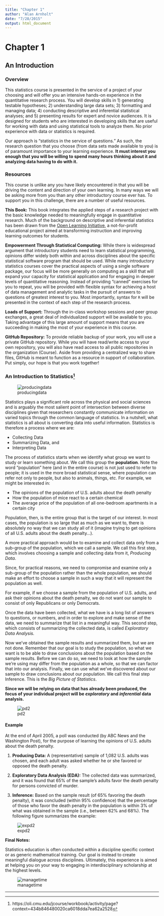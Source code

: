 ```yaml
---
title: "Chapter 1"
author: "Alan Arnholt"
date: "7/28/2015"
output: html_document
---
```

# Chapter 1

## An Introduction
### Overview

This statistics course is presented in the service of a project of your choosing and will offer you an intensive hands-on experience in the quantitative research process. You will develop skills in 1) generating testable hypotheses; 2) understanding large data sets; 3) formatting and managing data; 4) conducting descriptive and inferential statistical analyses; and 5) presenting results for expert and novice audiences. It is designed for students who are interested in developing skills that are useful for working with data and using statistical tools to analyze them. No prior experience with data or statistics is required. 

Our approach is “statistics in the service of questions.” As such, the research question that you choose (from data sets made available to you) is of paramount importance to your learning experience. **It must interest you enough that you will be willing to spend many hours thinking about it and analyzing data having to do with it.**

### Resources

This course is unlike any you have likely encountered in that you will be driving the content and direction of your own learning. In many ways we will be asking more from you than any other introductory course ever has. To support you in this challenge, there are a number of useful resources.

**This Book:** This book integrates the applied steps of a research project with the basic knowledge needed to meaningfully engage in quantitative research. Much of the background on descriptive and inferential statistics has been drawn from the [Open Learning Initiative](http://oli.cmu.edu/), a not-for-profit educational project aimed at transforming instruction and improving learning outcomes for students.

**Empowerment Through Statistical Computing:** While there is widespread argument that introductory students need to learn statistical programming, opinions differ widely both within and across disciplines about the specific statistical software program that should be used. While many introductory statistics courses cover the practical aspects of using a single software package, our focus will be more generally on computing as a skill that will expand your capacity for statistical application and for engaging in deeper levels of quantitative reasoning. Instead of providing “canned” exercises for you to repeat, you will be provided with flexible syntax for achieving a host
of data management and analytic tasks in the pursuit of answers to questions of greatest interest to you. Most importantly, syntax for `R` will be presented in the context of each step of the research process.

**Loads of Support:** Through the in-class workshop sessions and peer group exchanges, a great deal of individualized support will be available to you. Taking advantage of this large amount of support means that you are succeeding in making the most of your experience in this course.

**GitHub Repository:** To provide reliable backup of your work, you will use a private GitHub repository. While you will have read/write access to your own repository, you will also have read access to all public repositories in the organization (Course). Aside from providing a centralized way to share files, GitHub is meant to function as a resource in support of collaboration. Put simply, our hope is that you work together!

### An Introduction to Statistics^[https://oli.cmu.edu/jcourse/workbook/activity/page?context=434b846480020ca6018dda7ea62a2528]

![producingdata](./graphics/producingdata.jpg)

Statistics plays a significant role across the physical and social sciences and is arguably the most salient point of intersection between diverse disciplines given that researchers constantly communicate information on varied topics through the common language of statistics. In a nutshell, what statistics is all about is converting data into useful information. Statistics is therefore a process where we are:

* Collecting Data
* Summarizing Data, and
* Interpreting Data

The process of statistics starts when we identify what group we want to study or learn something about. We call this group the **population**. Note the word “population” here (and in the entire course) is not just used to refer to people; it is used in the more broad statistical sense, where population can refer not only to people, but also to animals, things, etc. For example, we might be interested in:

* The opinions of the population of U.S. adults about the death penalty
* How the population of mice react to a certain chemical
* The average price of the population of all one-bedroom apartments in a certain city

Population, then, is the entire group that is the target of our interest.  In most cases, the population is so large that as much as we want to, there is absolutely no way that we can study all of it (imagine trying to get opinions of all U.S. adults about the death penalty...). 

A more practical approach would be to examine and collect data only from a sub-group of the population, which we call a sample. We call this first step, which involves choosing a sample and collecting data from it, *Producing Data*.

Since, for practical reasons, we need to compromise and examine only a sub-group of the population rather than the whole population, we should make an effort to choose a sample in such a way that it will represent the population as well. 

For example, if we choose a sample from the population of U.S. adults, and ask their opinions about the death penalty, we do not want our sample to consist of only Republicans or only Democrats.  

Once the data have been collected, what we have is a long list of answers to questions, or numbers, and in order to explore and make sense of the data, we need to summarize that list in a meaningful way. This second step, which consists of summarizing the collected data, is called *Exploratory Data Analysis.*

Now we’ve obtained the sample results and summarized them, but we are not done. Remember that our goal is to study the population, so what we want is to be able to draw conclusions about the population based on the sample results. Before we can do so, we need to look at how the sample we’re using may differ from the population as a whole, so that we can factor that into our analysis.  Finally, we can use what we’ve discovered about our sample to draw conclusions about our population. We call this final step Inference. This is the *Big Picture of Statistics*. 

**Since we will be relying on data that has already been produced, the focus of your individual project will be *exploratory* and *inferential* data analysis.**

![pd2](./graphics/pd2.jpg)

#### Example
At the end of April 2005, a poll was conducted (by ABC News and the Washington Post), for the purpose of learning the opinions of U.S. adults about the death penalty.

1. **Producing Data:** A (representative) sample of 1,082 U.S. adults was chosen, and each adult was asked whether he or she favored or opposed the death penalty.

2. **Exploratory Data Analysis (EDA):** The collected data was summarized, and it was found that 65% of the sample’s adults favor the death penalty for persons convicted of murder.

3. **Inference:** Based on the sample result (of 65% favoring the death penalty), it was concluded (within 95% confidence) that the percentage of those who favor the death penalty in the population is within 3% of what was obtained in the sample (i.e., between 62% and 68%). The following figure summarizes the example:

![expd2](./graphics/expd2.jpg)

**Final Notes:**

Statistics education is often conducted within a discipline specific context or as generic mathematical training. Our goal is instead to create meaningful dialogue across disciplines. Ultimately, this experience is aimed at helping you on your way to engaging in interdisciplinary scholarship at the highest levels.

![managetime](./graphics/managetime.jpg)



-------------------------